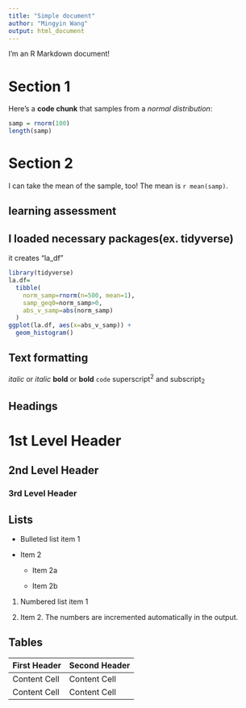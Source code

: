 ```yaml
---
title: "Simple document"
author: "Mingyin Wang"
output: html_document
---
```


I'm an R Markdown document! 

# Section 1

Here's a **code chunk** that samples from 
a _normal distribution_:

```r
samp = rnorm(100)
length(samp)
```

# Section 2

I can take the mean of the sample, too!
The mean is `r mean(samp)`.

## learning assessment
## I loaded necessary packages(ex. tidyverse)

it creates "la_df"

```r
library(tidyverse)
la.df=
  tibble(
    norm_samp=rnorm(n=500, mean=1),
    samp_geq0=norm_samp>0,
    abs_v_samp=abs(norm_samp)
  )
ggplot(la.df, aes(x=abs_v_samp)) + 
  geom_histogram()

```

Text formatting 
------------------------------------------------------------

*italic*  or  _italic_
**bold**  or  __bold__
`code`
superscript^2^ and subscript~2~


Headings
------------------------------------------------------------

# 1st Level Header

## 2nd Level Header

### 3rd Level Header


Lists
------------------------------------------------------------

*   Bulleted list item 1

*   Item 2

    * Item 2a

    * Item 2b

1.  Numbered list item 1

1.  Item 2. The numbers are incremented automatically in the output.


Tables 
------------------------------------------------------------

First Header  | Second Header
------------- | -------------
Content Cell  | Content Cell
Content Cell  | Content Cell
